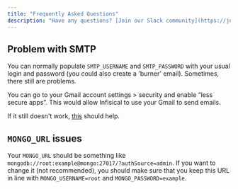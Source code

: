```yaml
---
title: "Frequently Asked Questions"
description: "Have any questions? [Join our Slack community](https://join.slack.com/t/infisical-users/shared_invite/zt-1kdbk07ro-RtoyEt_9E~fyzGo_xQYP6g)."
---
```


## Problem with SMTP

You can normally populate `SMTP_USERNAME` and `SMTP_PASSWORD` with your usual login and password (you could also create a 'burner' email). Sometimes, there still are problems. 

You can go to your Gmail account settings > security and enable “less secure apps”. This would allow Infisical to use your Gmail to send emails.

If it still doesn't work, [this](https://stackoverflow.com/questions/72547853/unable-to-send-email-in-c-sharp-less-secure-app-access-not-longer-available/72553362#72553362) should help.

## `MONGO_URL` issues

Your `MONGO_URL` should be something like `mongodb://root:example@mongo:27017/?authSource=admin`. If you want to change it (not recommended), you should make sure that you keep this URL in line with `MONGO_USERNAME=root` and `MONGO_PASSWORD=example`.